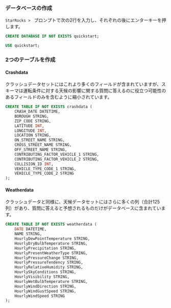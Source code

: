 ### データベースの作成

`StarRocks > ` プロンプトで次の2行を入力し、それぞれの後にエンターキーを押します。

```sql
CREATE DATABASE IF NOT EXISTS quickstart;

USE quickstart;
```

### 2つのテーブルを作成

#### Crashdata

クラッシュデータセットにはこれより多くのフィールドが含まれていますが、スキーマは運転条件に対する天候の影響に関する質問に答えるのに役立つ可能性のあるフィールドのみを含むように縮小されています。

```sql
CREATE TABLE IF NOT EXISTS crashdata (
    CRASH_DATE DATETIME,
    BOROUGH STRING,
    ZIP_CODE STRING,
    LATITUDE INT,
    LONGITUDE INT,
    LOCATION STRING,
    ON_STREET_NAME STRING,
    CROSS_STREET_NAME STRING,
    OFF_STREET_NAME STRING,
    CONTRIBUTING_FACTOR_VEHICLE_1 STRING,
    CONTRIBUTING_FACTOR_VEHICLE_2 STRING,
    COLLISION_ID INT,
    VEHICLE_TYPE_CODE_1 STRING,
    VEHICLE_TYPE_CODE_2 STRING
);
```

#### Weatherdata

クラッシュデータと同様に、天候データセットにはさらに多くの列（合計125列）があり、質問に答えると予想されるものだけがデータベースに含まれています。

```sql
CREATE TABLE IF NOT EXISTS weatherdata (
    DATE DATETIME,
    NAME STRING,
    HourlyDewPointTemperature STRING,
    HourlyDryBulbTemperature STRING,
    HourlyPrecipitation STRING,
    HourlyPresentWeatherType STRING,
    HourlyPressureChange STRING,
    HourlyPressureTendency STRING,
    HourlyRelativeHumidity STRING,
    HourlySkyConditions STRING,
    HourlyVisibility STRING,
    HourlyWetBulbTemperature STRING,
    HourlyWindDirection STRING,
    HourlyWindGustSpeed STRING,
    HourlyWindSpeed STRING
);
```
